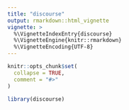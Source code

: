 ```yaml
---
title: "discourse"
output: rmarkdown::html_vignette
vignette: >
  %\VignetteIndexEntry{discourse}
  %\VignetteEngine{knitr::rmarkdown}
  %\VignetteEncoding{UTF-8}
---
```


```r
knitr::opts_chunk$set(
  collapse = TRUE,
  comment = "#>"
)
```

```r
library(discourse)
```
